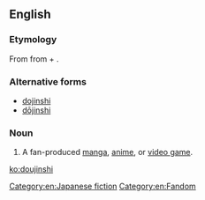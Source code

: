 ==English==
{{wikipedia|Dōjinshi}}

===Etymology===
From {{etyl|ja|en}} {{term|同人誌|tr=dōjinshi||fan-produced manga or essay booklets|lang=ja}} from {{term|同人|tr=dōjin||a group for the same interest|lang=ja}} + {{term|誌|tr=shi||a magazine or a pamphlet}}.

===Alternative forms===
* [[dojinshi]]
* [[dōjinshi]]

===Noun===
{{en-noun|2=-|pl=doujinshi|pl2=doujinshis}}

# {{anime|manga|video games}} A fan-produced [[manga]], [[anime]], or [[video game]].
[[Category:en:Japanese fiction]]
[[Category:en:Fandom]]

[[ko:doujinshi]]